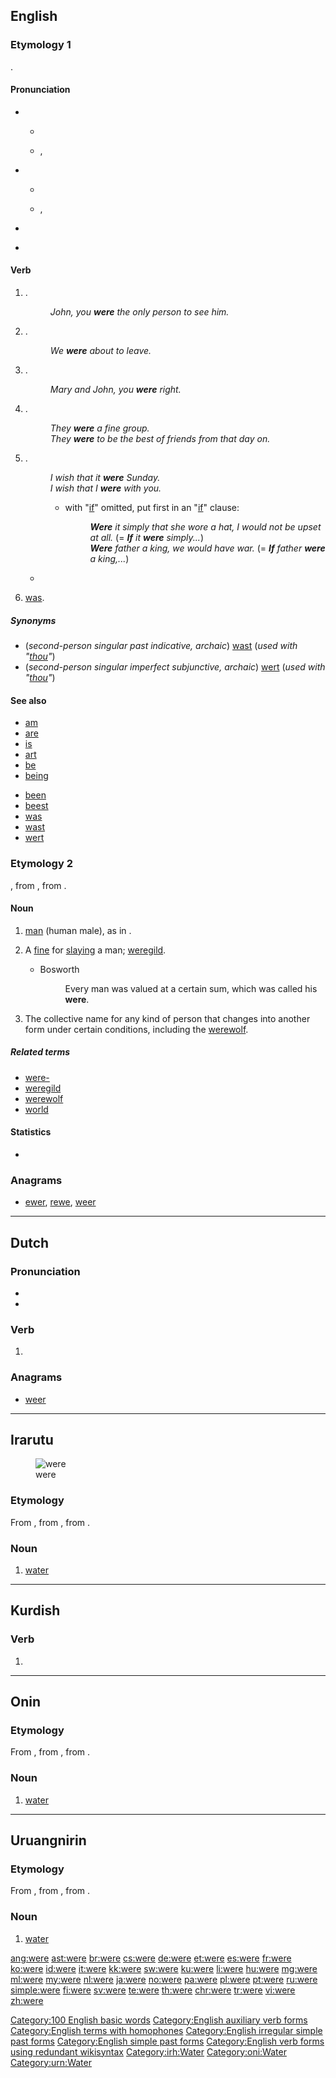 {{also|were-|we're}}
==English==
{{wikipedia|Were (disambiguation)}}

===Etymology 1===
{{etyl|ang|en}} {{term/t|ang|sc=unicode|wǣre}}.

====Pronunciation====
* {{qualifier|stressed}}
** {{a|UK}} {{IPA|/wɜː(ɹ)/}}
** {{a|US}} {{enPR|wər}}, {{IPA|/wɚ/}}
* {{qualifier|unstressed}}
** {{a|UK}} {{IPA|/wə(ɹ)/}}
** {{a|US}} {{enPR|wər}}, {{IPA|/wɚ/}}
* {{audio|en-us-were.ogg|Audio (US)|lang=en}}
{{rhymes|ɜː(r)}}
* {{homophones|lang=en|whirr}} {{qualifier|in accents with the [[wine-whine merger]]}}

====Verb====
{{head|en}}

# {{form of|Second-person singular simple past tense indicative|be|lang=en}}.
#: ''John, you '''were''' the only person to see him.''
# {{form of|First-person plural simple past tense indicative|be|lang=en}}.
#: ''We '''were''' about to leave.''
# {{form of|Second-person plural simple past tense indicative|be|lang=en}}.
#: ''Mary and John, you '''were''' right.''
# {{form of|Third-person plural simple past tense indicative|be|lang=en}}.
#: ''They '''were''' a fine group.''
#: ''They '''were''' to be the best of friends from that day on.''
# {{form of|Simple imperfect [[subjunctive mood|subjunctive]] in all persons|be|lang=en}}.
#: ''I wish that it '''were''' Sunday.''
#: ''I wish that I '''were''' with you.''
#:* with "[[if]]" omitted, put first in an "[[if]]" clause:
#:*: '''''Were''' it simply that she wore a hat, I would not be upset at all.'' (= '''''If''' it '''were''' simply...'')
#:*: '''''Were''' father a king, we would have war.'' (= '''''If''' father '''were''' a king,...'')
#* {{quote-news
|year=2011
|date=November 3
|author=David Ornstein
|title=Macc Tel-Aviv   1 - 2   Stoke
|work=BBC Sport
|url=http://news.bbc.co.uk/sport2/hi/football/europe/15472966.stm
|page=
|passage=Maccabi would have been out of contention '''were''' it not for Stoke's profligacy, but their fortune eventually ran out as the visitors opened the scoring.}}
# {{context|Northern England|lang=en}} [[was]].

=====Synonyms=====
* (''second-person singular past indicative, archaic'') [[wast]] (''used with "[[thou]]"'')
* (''second-person singular imperfect subjunctive, archaic'') [[wert]] (''used with "[[thou]]"'')

====See also====
{{top2}}
* [[am]]
* [[are]]
* [[is]]
* [[art]]
* [[be]]
* [[being]]
{{mid2}}
* [[been]]
* [[beest]]
* [[was]]
* [[wast]]
* [[wert]]
{{bottom}}

===Etymology 2===
{{etyl|ang|en}} {{term|wer|lang=ang}}, from {{etyl|gem-pro|en}} {{term/t|gem-pro|*weraz}}, from {{etyl|ine-pro|en}} {{term/t|ine-pro|*wiHrós||man}}.

====Noun====
{{wikipedia}}
{{en-noun}}

# {{context|archaic|lang=en}} [[man]] (human male), as in {{term|werewolf||man-wolf|lang=en}}.
# {{context|obsolete|lang=en}} A [[fine]] for [[slay]]ing a man; [[weregild]].
#* Bosworth
#*: Every man was valued at a certain sum, which was called his '''were'''.
# {{context|fandom|lang=en}} The collective name for any kind of person that changes into another form under certain conditions, including the [[werewolf]].

=====Related terms=====
* [[were-]]
* [[weregild]]
* [[werewolf]]
* [[world]]

====Statistics====
* {{rank|she|they|my|35|were|are|their|one}}

===Anagrams===
* [[ewer#English|ewer]], [[rewe#English|rewe]], [[weer#English|weer]]

[[Category:100 English basic words]]
[[Category:English auxiliary verb forms]]
[[Category:English terms with homophones]]
[[Category:English irregular simple past forms]]
[[Category:English simple past forms]]
[[Category:English verb forms using redundant wikisyntax]]

----

==Dutch==

===Pronunciation===
* {{audio|Nl-were.ogg|Audio|lang=nl}}
* {{rhymes|eːrə|lang=nl}}

===Verb===
{{nl-verb-form}}

# {{nl-verb form of|n=sg|t=pres|m=subj|weren}}

===Anagrams===
* [[weer#Dutch|weer]]

----

==Irarutu==
[[Image:Stilles Mineralwasser.jpg|thumb|were]]

===Etymology===
From {{etyl|plf-pro|irh}} {{term/t|plf-pro|*waiʀ}}, from {{etyl|poz-cet-pro|irh}} {{term/t|poz-cet-pro|*waiʀ}}, from {{etyl|poz-pro|irh}} {{term/t|poz-pro|*wahiʀ}}.

===Noun===
{{head|irh|noun}}

# [[water]] {{gloss|clear liquid H₂O}}

[[Category:irh:Water]]

----

==Kurdish==

===Verb===
{{head|ku}}

# {{ku-verb form of|hatin|2|s|i}}

----

==Onin==

===Etymology===
From {{etyl|plf-pro|oni}} {{term/t|plf-pro|*waiʀ}}, from {{etyl|poz-cet-pro|oni}} {{term/t|poz-cet-pro|*waiʀ}}, from {{etyl|poz-pro|oni}} {{term/t|poz-pro|*wahiʀ}}.

===Noun===
{{head|oni|noun}}

# [[water]] {{gloss|clear liquid H₂O}}

[[Category:oni:Water]]

----

==Uruangnirin==

===Etymology===
From {{etyl|plf-pro|urn}} {{term/t|plf-pro|*waiʀ}}, from {{etyl|poz-cet-pro|urn}} {{term/t|poz-cet-pro|*waiʀ}}, from {{etyl|poz-pro|urn}} {{term/t|poz-pro|*wahiʀ}}.

===Noun===
{{head|urn|noun}}

# [[water]] {{gloss|clear liquid H₂O}}

[[Category:urn:Water]]

[[ang:were]]
[[ast:were]]
[[br:were]]
[[cs:were]]
[[de:were]]
[[et:were]]
[[es:were]]
[[fr:were]]
[[ko:were]]
[[id:were]]
[[it:were]]
[[kk:were]]
[[sw:were]]
[[ku:were]]
[[li:were]]
[[hu:were]]
[[mg:were]]
[[ml:were]]
[[my:were]]
[[nl:were]]
[[ja:were]]
[[no:were]]
[[pa:were]]
[[pl:were]]
[[pt:were]]
[[ru:were]]
[[simple:were]]
[[fi:were]]
[[sv:were]]
[[te:were]]
[[th:were]]
[[chr:were]]
[[tr:were]]
[[vi:were]]
[[zh:were]]